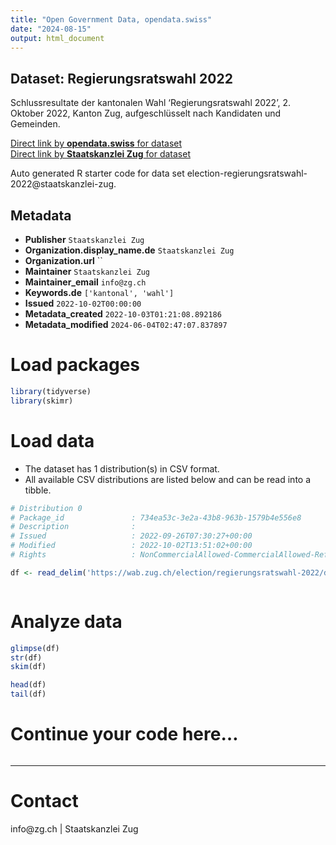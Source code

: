 ```yaml
---
title: "Open Government Data, opendata.swiss"
date: "2024-08-15"
output: html_document
---
```


## Dataset: Regierungsratswahl 2022

Schlussresultate der kantonalen Wahl 'Regierungsratswahl 2022', 2. Oktober 2022, Kanton Zug, aufgeschlüsselt nach Kandidaten und Gemeinden.

[Direct link by **opendata.swiss** for dataset](https://opendata.swiss/de/dataset/regierungsratswahl-2022)<br>
[Direct link by **Staatskanzlei Zug** for dataset](https://wab.zug.ch/election/regierungsratswahl-2022/data)

Auto generated R starter code for data set election-regierungsratswahl-2022@staatskanzlei-zug.

## Metadata

- **Publisher** `Staatskanzlei Zug`
- **Organization.display_name.de** `Staatskanzlei Zug`
- **Organization.url** ``
- **Maintainer** `Staatskanzlei Zug`
- **Maintainer_email** `info@zg.ch`
- **Keywords.de** `['kantonal', 'wahl']`
- **Issued** `2022-10-02T00:00:00`
- **Metadata_created** `2022-10-03T01:21:08.892186`
- **Metadata_modified** `2024-06-04T02:47:07.837897`


# Load packages

```r

library(tidyverse)
library(skimr)

```

# Load data

-   The dataset has 1 distribution(s) in CSV format.
-   All available CSV distributions are listed below and can be read into a tibble.

```r

# Distribution 0
# Package_id               : 734ea53c-3e2a-43b8-963b-1579b4e556e8
# Description              : 
# Issued                   : 2022-09-26T07:30:27+00:00
# Modified                 : 2022-10-02T13:51:02+00:00
# Rights                   : NonCommercialAllowed-CommercialAllowed-ReferenceRequired

df <- read_delim('https://wab.zug.ch/election/regierungsratswahl-2022/data-csv')



```

# Analyze data

```r

glimpse(df)
str(df)
skim(df)

head(df)
tail(df)

```

# Continue your code here...

```r

```

------------------------------------------------------------------------

# Contact

info@zg.ch | Staatskanzlei Zug
